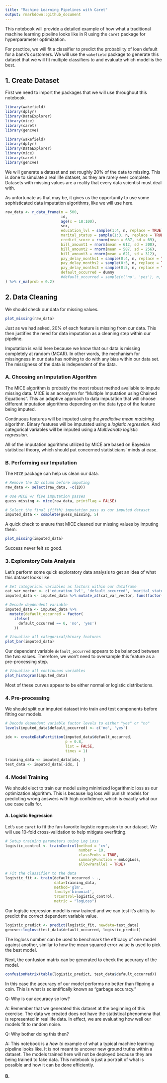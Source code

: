 ```yaml
---
title: "Machine Learning Pipelines with Caret"
output: rmarkdown::github_document
---
```


This notebook will provide a detailed example of how what a traditional machine learning pipeline looks like in R using the `caret` package for hyperparameter optimization.  

For practice, we will fit a classifier to predict the probability of loan default for a bank's customers.  We will use the `wakefield` package to generate this dataset that we will fit multiple classifiers to and evaluate which model is the best.


## 1. Create Dataset

First we need to import the packages that we will use throughout this notebook.

```r
library(wakefield)
library(dplyr)
library(DataExplorer)
library(mice)
library(caret)
library(gencve)
```

```r
library(wakefield)
library(dplyr)
library(DataExplorer)
library(mice)
library(caret)
library(gencve)
```


We will generate a dataset and set roughly 20% of the data to missing.  This is done to simulate a real life dataset, as they are rarely ever complete.  Datasets with missing values are a reality that every data scientist must deal with.

As unfortunate as that may be, it gives us the opportunity to use some sophisticated data imputation algorithms, like we will use here.

```r
raw_data <- r_data_frame(n = 500,
                         id,
                         age(x = 18:100),
                         sex,
                         education_lvl = sample(1:4, n, replace = TRUE),
                         marital_status = sample(1:3, n, replace = TRUE),
                         credict_score = rnorm(mean = 687, sd = 69),
                         bill_amount1 = rnorm(mean = 612, sd = 300),
                         bill_amount2 = rnorm(mean = 587, sd = 256),
                         bill_amount3 = rnorm(mean = 621, sd = 312),
                         pay_delay_months1 = sample(0:4, n, replace = TRUE),
                         pay_delay_months2 = sample(0:5, n, replace = TRUE),
                         pay_delay_months3 = sample(0:5, n, replace = TRUE),
                         default_occurred = dummy
                         #default_occurred = sample(c('no', 'yes'), n, replace = TRUE)
) %>% r_na(prob = 0.2)
```


## 2. Data Cleaning

We should check our data for missing values.

```r
plot_missing(raw_data)
```

Just as we had asked, 20% of each feature is missing from our data.  This then justifies the need for data imputation as a cleaning step within our pipeline.

Imputation is valid here because we know that our data is missing completely at random (MCAR).  In other words, the mechanism for missingness in our data has nothing to do with any bias within our data set.  The missigness of the data is independent of the data.

### A. Choosing an Imputation Algorithm

The MICE algorithm is probably the most robust method available to impute missing data.  MICE is an acronymn for "Multiple Imputation using Chained Equations".  This an adaptive approach to data imputation that will choose different imputation algorithms depending on the data type of the feature being imputed.  

Continuous features will be imputed using the *predictive mean matching* algorithm.  Binary features will be imputated using a *logistic regression*.  And categorical variables will be imputed using a *Multivariate logistic regression*.

All of the imputation agorithms utilized by MICE are based on Bayesian statistical theory, which should put concerned statisticians' minds at ease.


### B. Performing our Imputation

The `MICE` package can help us clean our data.

```r
# Remove the ID column before imputing
raw_data <- select(raw_data, -c(ID))

# Use MICE w/ five imputation passes
guess_missing <- mice(raw_data, printFlag = FALSE)

# Select the final (fifth) imputation pass as our imputed dataset
imputed_data <- complete(guess_missing, 5)
```

A quick check to ensure that MICE cleaned our missing values by imputing them:
```r
plot_missing(imputed_data)
```

Success never felt so good.

### 3. Exploratory Data Analysis

Let's perform some quick exploratory data analysis to get an idea of what this dataset looks like.

```r
# Set categorical variables as factors within our dataframe
cat_var_vector <- c('education_lvl', 'default_occurred', 'marital_status')
imputed_data <- imputed_data %>% mutate_at(cat_var_vector, funs(factor(.)))

# Decode depdendent variable
imputed_data <- imputed_data %>% 
  mutate(default_occurred = factor(
    ifelse(
      default_occurred == 0, 'no', 'yes')
    ))

# Visualize all categorical/binary features
plot_bar(imputed_data)
```


Our dependent variable `default_occurred` appears to be balanced between the two values.  Therefore, we won't need to oversample this feature as a pre-processing step.

```r
# Visualize all continuous variables
plot_histogram(imputed_data)
```

Most of these curves appear to be either normal or logistic distributions.

### 4. Pre-processing

We should split our imputed dataset into train and test components before fitting our models.

```r
# Decode dependent variable factor levels to either "yes" or "no"
levels(imputed_data$default_occurred) <- c('no', 'yes')

idx <- createDataPartition(imputed_data$default_occurred, 
                           p = 0.8, 
                           list = FALSE, 
                           times = 1)

training_data <- imputed_data[idx, ]
test_data <- imputed_data[-idx, ]

```


### 4. Model Training

We should elect to train our model using minimized logarithmic loss as our optimization algorithm.  This is because log loss will punish models for predicting wrong answers with high confidence, which is exactly what our use case calls for.


#### A. Logistic Regression

Let's use `caret` to fit the fan-favorite logistic regression to our dataset. We will use 10-fold cross-validation to help mitigate overfitting.  

```r
# Setup training parameters using Log Loss
logistic_control <- trainControl(method = 'cv',
                                 number = 10,
                                 classProbs = TRUE,
                                 summaryFunction = mnLogLoss,
                                 allowParallel = TRUE)

# Fit the classifier to the data
logistic_fit <- train(default_occurred ~ .,
                      data=training_data,
                      method='glm',
                      family='binomial',
                      trControl=logistic_control,
                      metric = "logLoss")

```

Our logistic regression model is now trained and we can test it's ability to predict the correct dependent variable value.  

```r
logistic_predict <- predict(logistic_fit, newdata=test_data)
gencve::logloss(test_data$default_occurred, logistic_predict)
```

The logloss number can be used to benchmark the efficacy of one model against another, similar to how the mean squared error value is used to pick the best model.


Next, the confusion matrix can be generated to check the accuracy of the model.

```r
confusionMatrix(table(logistic_predict, test_data$default_occurred))
```

In this case the accuracy of our model performs no better than flipping a coin.  This is what is scientifically known as "garbage accuracy."  

Q: Why is our accuracy so low?  

A: Remember that we generated this dataset at the beginning of this exercise.  The data we created does not have the statistical phenomena that is represented in real life data.  In effect, we are evaluating how well our models fit to random noise.  

Q: Why bother doing this then?  

A: This notebook is a *how to* example of what a typical machine learning pipeline looks like.  It is not meant to uncover new ground truths within a dataset.  The models trained here will not be deployed because they are being trained to fake data.  This notebook is just a portrait of what is possible and how it can be done efficiently.

#### B. 










